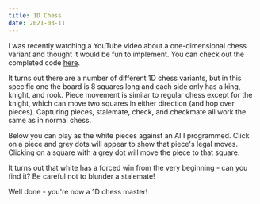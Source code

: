 ```yaml
---
title: 1D Chess
date: 2021-03-11
---
```



I was recently watching a YouTube video about a one-dimensional chess variant and thought it would be fun to implement.
You can check out the completed code [here](https://github.com/cselig/cselig.github.io/blob/develop/content/blog/one_d_chess).

It turns out there are a number of different 1D chess variants, but in this specific one the board is 8 squares long and each side
only has a king, knight, and rook.
Piece movement is similar to regular chess except for the knight, which can move two squares in either direction (and hop
over pieces). Capturing pieces, stalemate, check, and checkmate all work the same as in normal chess.

Below you can play as the white pieces against an AI I programmed. Click on a piece and grey dots will appear to show
that piece's legal moves. Clicking on a square with a grey dot will move the piece to that square.

It turns out that white has a forced win from the very beginning - can you find it? Be careful not to blunder a stalemate!

<OneDChess />

<div id="unlockable-text" className="hidden">
Well done - you're now a 1D chess master!
</div>
